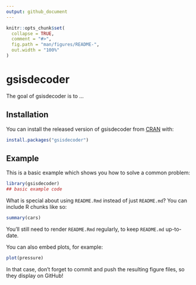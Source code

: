 ```yaml
---
output: github_document
---
```


<!-- README.md is generated from README.Rmd. Please edit that file -->

```r
knitr::opts_chunk$set(
  collapse = TRUE,
  comment = "#>",
  fig.path = "man/figures/README-",
  out.width = "100%"
)
```

# gsisdecoder

<!-- badges: start -->
<!-- badges: end -->

The goal of gsisdecoder is to ...

## Installation

You can install the released version of gsisdecoder from [CRAN](https://CRAN.R-project.org) with:

``` r
install.packages("gsisdecoder")
```

## Example

This is a basic example which shows you how to solve a common problem:

```r
library(gsisdecoder)
## basic example code
```

What is special about using `README.Rmd` instead of just `README.md`? You can include R chunks like so:

```r
summary(cars)
```

You'll still need to render `README.Rmd` regularly, to keep `README.md` up-to-date.

You can also embed plots, for example:

```r
plot(pressure)
```

In that case, don't forget to commit and push the resulting figure files, so they display on GitHub!
